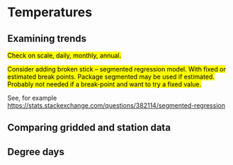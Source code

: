 # Temperatures
## Examining trends

[Check on scale, daily, monthly, annual.]{.mark}

[Consider adding broken stick -- segmented regression model. With fixed
or estimated break points. Package segmented may be used if estimated.
Probably not needed if a break-point and want to try a fixed
value.]{.mark}

See, for example
[[https://stats.stackexchange.com/questions/382114/segmented-regression]{.underline}](https://stats.stackexchange.com/questions/382114/segmented-regression)

## Comparing gridded and station data

## Degree days